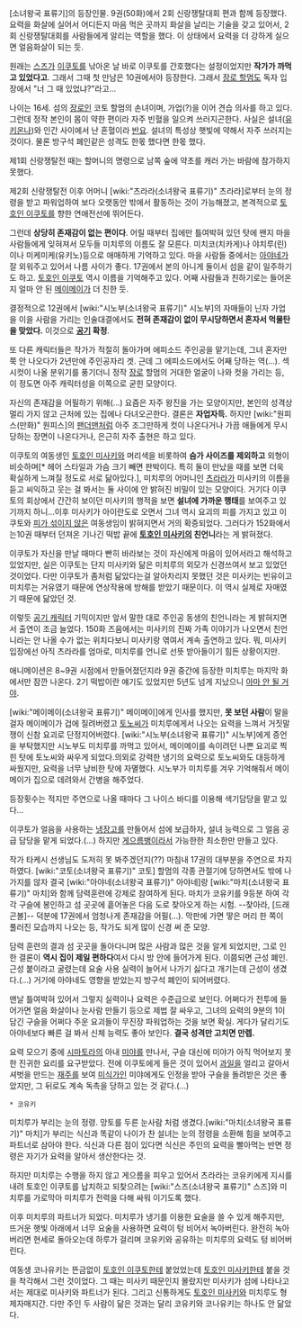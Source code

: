 [소녀왕국 표류기]의 등장인물. 9권(50화)에서 2회 신랑쟁탈대회 편과 함께 등장했다. 요력을 화살에 실어서 어디든지 마음 먹은 곳까지 화살을 날리는 기술을 갖고 있어서, 2회 신랑쟁탈대회를 사람들에게 알리는 역할을 했다. 이 상태에서 요력을 더 강하게 실으면 얼음화살이 되는 듯. 

원래는 [[스즈(소녀왕국 표류기)|스즈]]가 [[토호인 이쿠토|이쿠토]]를 낚아온 날 바로 이쿠토를 간호했다는 설정이었지만 '''작가가 까먹고 있었다고'''. 그래서 그때 첫 만남은 10권에서야 등장한다. 그래서 [[코토(소녀왕국 표류기)|장로 할멈]]도 독자 입장에서 "너 그 때 있었냐?"라고...

나이는 16세. 섬의 [[장로]]인 코토 할멈의 손녀이며, 가업(?)을 이어 견습 의사를 하고 있다. 그런데 정작 본인이 몸이 약한 편이라 자주 빈혈을 일으켜 쓰러지곤한다. 사실은 설녀([[유키온나]])와 인간 사이에서 난 혼혈이라 [[반요]]. 설녀의 특성상 햇빛에 약해서 자주 쓰러지는 것이다. 물론 방구석 폐인같은 성격도 한몫 했다면 한몫 했다.

제1회 신랑쟁탈전 때는 할머니의 명령으로 남쪽 숲에 약초를 캐러 가는 바람에 참가하지 못했다.

제2회 신랑쟁탈전 이후 어머니 [wiki:"츠라라(소녀왕국 표류기)" 츠라라]로부터 눈의 정령을 받고 파워업하여 보다 오랫동안 밖에서 활동하는 것이 가능해졌고, 본격적으로 [[토호인 이쿠토]]를 향한 연애전선에 뛰어든다. 

그런데 '''상당히 존재감이 없는 편이다'''. 어릴 때부터 집에만 틀여박혀 있던 탓에 왠지 마을 사람들에게 잊혀져서 모두들 미치루의 이름도 잘 모른다. 미치코(치카게)나 야치루(린)이나 미케미케(유키노)등으로 애매하게 기억하고 있다. 마을 사람들 중에서는 [[아야네(소녀왕국 표류기)|아야네]]가 잘 외워주고 있어서 나름 사이가 좋다. 17권에서 본의 아니게 둘이서 섬을 같이 일주하기도 하고. [[토호인 이쿠토]] 역시 이름을 기억해주고 있다. 어째 사람들과 친하기로는 들어온 지 얼마 안 된 [[메이메이(소녀왕국 표류기)|메이메이]]가 더 친한 듯.

결정적으로 12권에서 [wiki:"시노부(소녀왕국 표류기)" 시노부]의 자매들이 닌자 가업을 이을 사람을 가리는 인술대결에서도 '''전혀 존재감이 없이 무시당하면서 혼자서 먹물탄을 맞았다.''' 이것으로 '''[[공기]] 확정'''.

또 다른 캐릭터들은 작가가 적절히 돌아가며 에피소드 주인공을 맡기는데, 그녀 혼자만 쭉 안 나오다가 2년만에 주인공자리 겟. 근데 그 에피소드에서도 어째 당하는 역(...). 섹시컷이 나올 분위기를 풍기더니 정작 [[장로]] 할멈의 거대한 얼굴이 나와 컷을 가리는 등, 이 정도면 아주 캐릭터성을 이쪽으로 굳힌 모양이다.

자신의 존재감을 어필하기 위해(...) 요즘은 자주 왕진을 가는 모양이지만, 본인의 성격상 멀리 가지 않고 근처에 있는 집에나 다녀오곤한다. 결론은 '''자업자득.''' 하지만 [wiki:"원피스(만화)" 원피스]의 [[팬더맨]]처럼 아주 조그만하게 컷이 나온다거나 가끔 애들에게 무시당하는 장면이 나온다거나, 은근히 자주 출현은 하고 있다.

이쿠토의 여동생인 [[토호인 미사키]]와 머리색을 비롯하여 '''슴가 사이즈를 제외하고''' 외형이 비슷하며[* 헤어 스타일과 가슴 크기 빼면 판박이다. 특히 둘이 만났을 때를 보면 더욱 확실하게 느껴질 정도로 서로 닮아있다.], 미치루의 어머니인 [[츠라라(소녀왕국 표류기)|츠라라]]가 미사키의 이름을 듣고 씨익하고 웃는 걸 봐서는 둘 사이에 안 밝혀진 비밀이 있는 모양이다. 거기다 이쿠토의 회상에서 간간히 보이던 미사키의 행적을 보면 '''설녀에 가까운 행태'''를 보여주고 있기까지 하니...이후 미사키가 아이란도로 오면서 그녀 역시 요괴의 피를 가지고 있고 이쿠토와 [[피가 섞이지 않은]] 여동생임이 밝혀지면서 거의 확증되었다. 그러다가 152화에서는10권 때부터 던져온 기나긴 떡밥 끝에 '''[[토호인 미사키]]의 친언니'''라는 게 밝혀졌다. 

이쿠토가 자신을 만날 때마다 빤히 바라보는 것이 자신에게 마음이 있어서라고 해석하고 있었지만, 실은 이쿠토는 단지 미사키와 닮은 미치루의 외모가 신경쓰여서 보고 있었던 것이었다. 다만 이쿠토가 좀처럼 닮았다는걸 알아차리지 못했던 것은 미사키는 빈유이고 미치루는 거유였기 때문에 연상작용에 방해를 받았기 때문이다. 이 역시 실제로 자매였기 때문에 닮았던 것. 

이렇듯 [[공기 캐릭터]] 기믹이지만 앞서 말한 대로 주인공 동생의 친언니라는 게 밝혀지면서 출연이 조금 늘었다. 150화 즈음에서는 미사키의 진짜 가족 이야기가 나오면서 친언니라는 안 나올 수가 없는 위치다보니 미사키랑 엮여서 계속 출연하고 있다. 뭐, 미사키 입장에선 아직 츠라라를 엄마로, 미치루를 언니로 선뜻 받아들이기 힘든 상황이지만. 

애니메이션은 8~9권 시점에서 만들어졌던지라 9권 중간에 등장한 미치루는 마지막 화에서만 잠깐 나온다. 2기 떡밥이란 얘기도 있었지만 5년도 넘게 지났으니 [[아마 안 될 거야]]. 

[wiki:"메이메이(소녀왕국 표류기)" 메이메이]에게 인사를 했지만, '''못 보던 사람'''이 말을 걸자 메이메이가 겁에 질려버렸고 [[토노씨]]가 미치루에게서 나오는 요력을 느껴서 거짓말쟁이 신참 요괴로 단정지어버렸다. [wiki:"시노부(소녀왕국 표류기)" 시노부]에게 증언을 부탁했지만 시노부도 미치루를 까먹고 있어서, 메이메이를 속이려던 나쁜 요괴로 찍힌 탓에 토노씨와 싸우게 되었다.의외로 강력한 냉기의 요력으로 토노씨와도 대등하게 싸웠지만, 요력을 너무 낭비한 탓에 자멸했다. 시노부가 미치루를 겨우 기억해줘서 메이메이가 집으로 데려와서 간병을 해주었다.

등장횟수는 적지만 주연으로 나올 때마다 그 나이스 바디를 이용해 색기담당을 맡고 있다...

이쿠토가 얼음을 사용하는 [[냉장고]]를 만들어서 섬에 보급하자, 설녀 능력으로 그 얼음 공급 담당을 맡게 되었다.(…) 하지만 [[게으름뱅이]]라서 가능한한 최소한만 만들고 있다.

작가 타케시 선생님도 도저히 못 봐주겠던지(??) 마침내 17권의 대부분을 주연으로 차지하였다. [wiki:"코토(소녀왕국 표류기)" 코토] 할멈의 각종 관절기에 당하면서도 밖에 나가지를 않자 결국  [wiki:"아야네(소녀왕국 표류기)" 아야네]랑  [wiki:"마치(소녀왕국 표류기)" 마치]와 함께 담력훈련에 강제로 참여하게 된다. 마치가 코유키를 9등분 하여 각각 구슬에 봉인하고 섬 곳곳에 흩어놓은 다음 도로 찾아오게 하는 시험. --찾아라, [드래곤볼]-- 덕분에 17권에서 엄청나게 존재감을 어필(...). 막판에 가면 땋은 머리 한 쪽이 풀러진 모습까지 나오는 등, 작가도 되게 많이 신경 써 준 모양.

담력 훈련의 결과 섬 곳곳을 돌아다니며 많은 사람과 많은 것을 알게 되었지만, 그로 인한 결론이 '''역시 집이 제일 편하다'''여서 다시 방 안에 들어가게 된다. 이쯤되면 근성 폐인. 근성 붙이라고 굴렸는데 요술 사용 실력이 늘어서 나가기 싫다고 개기는데 근성이 생겼다.(...) 거기에 아야네도 영향을 받았는지 방구석 폐인이 되어버렸다.

맨날 틀여박혀 있어서 그렇지 실력이나 요력은 수준급으로 보인다. 어쩌다가 전투에 들어가면 얼음 화살이나 눈사람 만들기 등으로 제법 잘 싸우고, 그녀의 요력의 9분의 1이 담긴 구슬을 어쩌다 주운 요괴들이 무진장 파워업하는 것을 보면 확실. 게다가 달리기도 아야네보다 빠른 걸 봐서 신체 능력도 좋아 보인다. '''결국 성격만 고치면 만렙.''' 

요력 모으기 중에 [[시마토라]]의 아내 [[미야]]를 만나서, 구슬 대신에 미야가 아직 먹어보지 못한 진귀한 요리를 요구받았다. 전에 이쿠토에게 들은 것이 있어서 [[과일]]을 얼리고 갈아서 셔벗을 만드는 [[재주]]를 보여 [[미식가]]인 미야에게도 인정을 받아 구슬을 돌려받은 것은 좋았지만, 그 뒤로도 계속 독촉을 당하고 있는 것 같다.(…)

 * 코유키
미치루가 부리는 눈의 정령. 망토를 두른 눈사람 처럼 생겼다.[wiki:"마치(소녀왕국 표류기)" 마치]가 부리는 식신과 똑같이 나이가 찬 설녀는 눈의 정령을 소환해 힘을 보여주고 파트너로 삼아야 한다. 식신과 다른 점이 있다면 식신은 주인의 요력을 빨아먹는 반면 정령은 자기가 요력을 알아서 생산한다는 것. 

하지만 미치루는 수행을 하지 않고 게으름을 피우고 있어서 츠라라는 코유키에게 지시를 내려 토호인 이쿠토를 납치하고 되찾으려는 [wiki:"스즈(소녀왕국 표류기)" 스즈]와 미치루를 가로막아 미치루가 전력을 다해 싸워 이기도록 했다.

이후 미치루의 파트너가 되었다. 미치루가 냉기를 이용한 요술을 쓸 수 있게 해주지만, 뜨거운 햇빛 아래에서 너무 요술을 사용하면 요력이 텅 비어서 녹아버린다. 완전히 녹아버리면 현세로 돌아오는데 하루가 걸리며 코유키와 공유하는 미치루의 요력도 텅 비어버린다. 

여동생 코나유키는 뜬금없이 [[토호인 이쿠토]]한테 붙었었는데 [[토호인 미사키]]한테 붙을 것을 착각해서 그런 것이었다. 그 때는 미사키 때문인지 몰랐지만 미사키가 섬에 나타나고서는 제대로 미사키와 파트너가 된다. 그리고 신통하게도 [[토호인 미사키]]와 미치루도 형제자매지간. 다만 주인 두 사람이 닮은 것과는 달리 코유키와 코나유키는 하나도 안 닮았다. 
